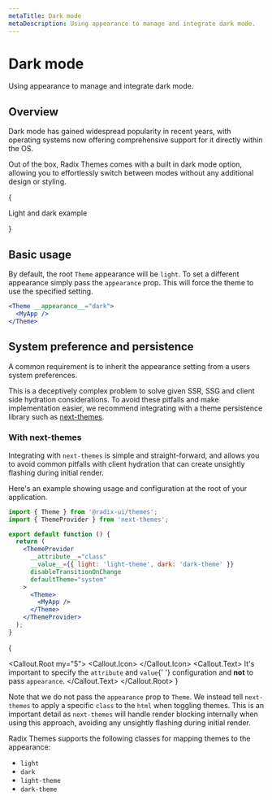 ```yaml
---
metaTitle: Dark mode
metaDescription: Using appearance to manage and integrate dark mode.
---
```


# Dark mode

<Description>Using appearance to manage and integrate dark mode.</Description>

## Overview

Dark mode has gained widespread popularity in recent years, with operating systems now offering comprehensive support for it directly within the OS.

Out of the box, Radix Themes comes with a built in dark mode option, allowing you to effortlessly switch between modes without any additional design or styling.

{

<Box my="5">
  <Card size="3">Light and dark example</Card>
</Box>

}

## Basic usage

By default, the root `Theme` appearance will be `light`. To set a different appearance simply pass the `appearance` prop. This will force the theme to use the specified setting.

```jsx line=1
<Theme __appearance__="dark">
  <MyApp />
</Theme>
```

## System preference and persistence

A common requirement is to inherit the appearance setting from a users system preferences.

This is a deceptively complex problem to solve given SSR, SSG and client side hydration considerations. To avoid these pitfalls and make implementation easier, we recommend integrating with a theme persistence library such as [next-themes](https://github.com/pacocoursey/next-themes).

### With next-themes

Integrating with `next-themes` is simple and straight-forward, and allows you to avoid common pitfalls with client hydration that can create unsightly flashing during initial render.

Here's an example showing usage and configuration at the root of your application.

```jsx line=6
import { Theme } from '@radix-ui/themes';
import { ThemeProvider } from 'next-themes';

export default function () {
  return (
    <ThemeProvider
      __attribute__="class"
      __value__={{ light: 'light-theme', dark: 'dark-theme' }}
      disableTransitionOnChange
      defaultTheme="system"
    >
      <Theme>
        <MyApp />
      </Theme>
    </ThemeProvider>
  );
}
```

{

<Callout.Root my="5">
  <Callout.Icon>
    <InfoCircledIcon />
  </Callout.Icon>
  <Callout.Text>
    It's important to specify the <Code>attribute</Code> and <Code>value</Code>{' '}
    configuration and <Strong>not</Strong> to pass <Code>appearance</Code>.
  </Callout.Text>
</Callout.Root>
}

Note that we do not pass the `appearance` prop to `Theme`. We instead tell `next-themes` to apply a specific `class` to the `html` when toggling themes. This is an important detail as `next-themes` will handle render blocking internally when using this approach, avoiding any unsightly flashing during initial render.

Radix Themes supports the following classes for mapping themes to the appearance:

- `light`
- `dark`
- `light-theme`
- `dark-theme`
